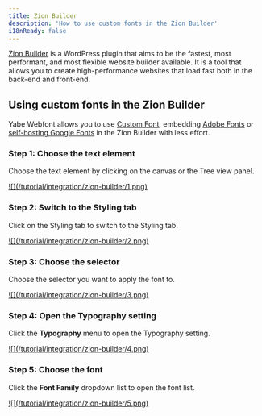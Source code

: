 ```yaml
---
title: Zion Builder
description: 'How to use custom fonts in the Zion Builder'
i18nReady: false
---
```


[Zion Builder](https://zionbuilder.io/) is a WordPress plugin that aims to be the fastest, most performant, and most flexible website builder available. It is a tool that allows you to create high-performance websites that load fast both in the back-end and front-end.

## Using custom fonts in the Zion Builder

Yabe Webfont allows you to use [Custom Font](/en/font/custom-font), embedding [Adobe Fonts](/en/font/adobe-fonts) or [self-hosting Google Fonts](/en/font/google-fonts) in the Zion Builder with less effort.

### Step 1: Choose the text element

Choose the text element by clicking on the canvas or the Tree view panel.

<a data-fslightbox href="/tutorial/integration/zion-builder/1.png">
![](/tutorial/integration/zion-builder/1.png)
</a>

### Step 2: Switch to the Styling tab

Click on the Styling tab to switch to the Styling tab.

<a data-fslightbox href="/tutorial/integration/zion-builder/2.png">
![](/tutorial/integration/zion-builder/2.png)
</a>

### Step 3: Choose the selector

Choose the selector you want to apply the font to.

<a data-fslightbox href="/tutorial/integration/zion-builder/3.png">
![](/tutorial/integration/zion-builder/3.png)
</a>

### Step 4: Open the Typography setting

Click the **Typography** menu to open the Typography setting.

<a data-fslightbox href="/tutorial/integration/zion-builder/4.png">
![](/tutorial/integration/zion-builder/4.png)
</a>

### Step 5: Choose the font

Click the **Font Family** dropdown list to open the font list.

<a data-fslightbox href="/tutorial/integration/zion-builder/5.png">
![](/tutorial/integration/zion-builder/5.png)
</a>
